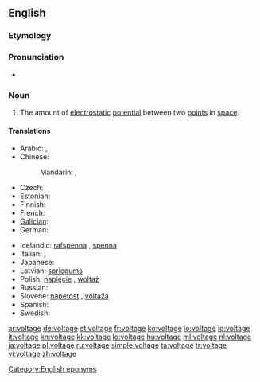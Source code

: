 ==English==
{{wikipedia}}

===Etymology===
{{suffix|volt|age}}

===Pronunciation===
* {{a|US}} {{IPA|/voʊltɪdʒ/}}

===Noun===
{{en-noun}}

# {{physics}} The amount of [[electrostatic]] [[potential]] between two [[point]]s in [[space]].

====Translations====
{{trans-top|amount of electrostatic potential}}
* Arabic: {{t|ar|جهد|m|tr=juhd|sc=Arab}},  {{t|ar|فولتية|f|tr=fultíyya|sc=Arab}}
* Chinese:
*: Mandarin: {{t|zh|電壓|sc=Hani}},  {{t|zh|电压|tr=diànyā|sc=Hani}}
* Czech: {{t-|cs|napětí|n}}
* Estonian: {{t-|et|pinge}}
* Finnish: {{t+|fi|jännite}}
* French: {{t+|fr|tension|f}}
* [[Galician]]: {{t-|gl|voltaxe|f|xs=Galician}}
* German: {{t+|de|Spannung|f}}
{{trans-mid}}
* Icelandic: [[rafspenna]] {{f}}, [[spenna]] {{f}}
* Italian: {{t-|it|voltaggio|m}},  {{t+|it|tensione|f}}
* Japanese: {{t|ja|電圧|tr=でんあつ, den'atsu|sc=Jpan}}
* Latvian: [[spriegums]] {{m}}
* Polish: [[napięcie]] {{n}}, [[woltaż]] {{m}}
* Russian: {{t+|ru|напряжение|n|tr=naprjažénije}}
* Slovene: [[napetost]] {{f}}, [[voltaža]] {{f}}
* Spanish: {{t+|es|voltaje|m}}
* Swedish: {{t+|sv|spänning|c}}
{{trans-bottom}}

[[Category:English eponyms]]

[[ar:voltage]]
[[de:voltage]]
[[et:voltage]]
[[fr:voltage]]
[[ko:voltage]]
[[io:voltage]]
[[id:voltage]]
[[it:voltage]]
[[kn:voltage]]
[[kk:voltage]]
[[lo:voltage]]
[[hu:voltage]]
[[ml:voltage]]
[[nl:voltage]]
[[ja:voltage]]
[[pl:voltage]]
[[ru:voltage]]
[[simple:voltage]]
[[ta:voltage]]
[[tr:voltage]]
[[vi:voltage]]
[[zh:voltage]]